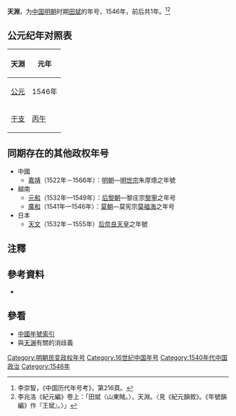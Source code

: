 {{Eranamebox|年号=天淵
|起讫时间= 1546年
|政权= 
|帝王= [[田斌|田斌]]
|历时= 1年
|timeline= <timeline>
ImageSize  = width:200 height:50
PlotArea   = width:180 height:30 left:10 bottom:20
TimeAxis   = orientation:horizontal
DateFormat = yyyy
Period     = from:1368 till:1644
AlignBars  = early
ScaleMajor = increment:60 start:1368
Colors =
  id:canvas value:rgb(1,1,0.85)
BackgroundColors = canvas:canvas
PlotData =
  width:15 color:black
  bar:era from:start till:end
  bar:era from:1546 till:1546 color:red
</timeline>
|说明= <span style="color: red">天淵</span>在'''明朝'''时期的位置。
}}
'''天淵'''，为[[中国|中国]][[明朝|明朝]]时期[[田斌|田斌]]的年号，1546年，前后共1年。<ref>李崇智，《中国历代年号考》，第216頁。</ref><ref>李兆洛《紀元編》卷上：「田斌〈山東賊。〉，天淵。〈見《紀元韻敘》。《年號韻編》作『王斌』。〉」</ref>

== 公元纪年对照表 ==
{| class="wikitable"  style="text-align:center;"
!天淵!!元年
|-
![[公元|公元]]
|1546年
|-
![[干支|干支]]
|[[丙午|丙午]] 
|}

==同期存在的其他政权年号==
*中國
**[[嘉靖|嘉靖]]（1522年－1566年）：[[明朝|明朝]]—[[明世宗|明世宗]]朱厚熜之年號
*越南
**[[元和_(越南)|元和]]（1532年—1549年）：[[后黎朝|后黎朝]]—黎庄宗[[黎寧|黎寧]]之年号
**[[廣和|廣和]]（1541年—1546年）：[[莫朝|莫朝]]—莫宪宗[[莫福海|莫福海]]之年号
*日本
**[[天文_(年號)|天文]]（1532年－1555年）[[后奈良天皇|后奈良天皇]]之年號

==注釋==
{{Reflist}}

==參考資料==
*{{Cite book|author=[[李崇智|李崇智]]|title=中國歷代年號考|edition=|url=|date=2004-12|publisher=中華書局|location=北京|ISBN=7101025129}}

==參看==
*[[中国年号列表#明朝|中國年號索引]]
*與[[天渊|天渊]]有關的消歧義

{{明朝年號}}

[[Category:明朝民变政权年号|Category:明朝民变政权年号]]
[[Category:16世纪中国年号|Category:16世纪中国年号]]
[[Category:1540年代中国政治|Category:1540年代中国政治]]
[[Category:1546年|Category:1546年]]